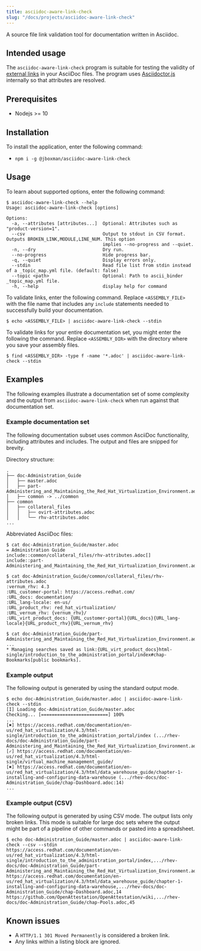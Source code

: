 ```yaml
---
title: asciidoc-aware-link-check
slug: "/docs/projects/asciidoc-aware-link-check"
---
```


A source file link validation tool for documentation written in Asciidoc.

## Intended usage

The `asciidoc-aware-link-check` program is suitable for testing the validity of [external links](https://asciidoctor.org/docs/asciidoc-syntax-quick-reference/#links) in your AsciiDoc files.
The program uses [Asciidoctor.js](https://github.com/asciidoctor/asciidoctor.js#asciidoctorjs-asciidoc-in-javascript-powered-by-asciidoctor) internally so that attributes are resolved.

## Prerequisites

* Nodejs >= 10

## Installation

To install the application, enter the following command:

* `npm i -g @jboxman/asciidoc-aware-link-check`

## Usage

To learn about supported options, enter the following command:

```
$ asciidoc-aware-link-check --help
Usage: asciidoc-aware-link-check [options]

Options:
  -a, --attributes [attributes...]  Optional: Attributes such as "product-version=1".
  --csv                             Output to stdout in CSV format. Outputs BROKEN_LINK,MODULE,LINE_NUM. This option
                                    implies --no-progress and --quiet.
  -n, --dry                         Dry run.
  --no-progress                     Hide progress bar.
  -q, --quiet                       Display errors only.
  --stdin                           Read file list from stdin instead of a _topic_map.yml file. (default: false)
  --topic <path>                    Optional: Path to ascii_binder _topic_map.yml file.
  -h, --help                        display help for command
```

To validate links, enter the following command. Replace `<ASSEMBLY_FILE>` with the file name that includes any `include` statements needed to successfully build your documentation.

```
$ echo <ASSEMBLY_FILE> | asciidoc-aware-link-check --stdin
```

To validate links for your entire documentation set, you might enter the following the command. Replace `<ASSEMBLY_DIR>` with the directory where you save your assembly files.

```
$ find <ASSEMBLY_DIR> -type f -name '*.adoc' | asciidoc-aware-link-check --stdin
```

## Examples

The following examples illustrate a documentation set of some complexity and the output from `asciidoc-aware-link-check` when run against that documentation set.

### Example documentation set

The following documentation subset uses common AsciiDoc functionality, including attributes and includes. The output and files are snipped for brevity.

Directory structure:

```
.
├── doc-Administration_Guide
│   ├── master.adoc
│   ├── part-Administering_and_Maintaining_the_Red_Hat_Virtualization_Environment.adoc
│   ├── common -> ../common
├── common
│   ├── collateral_files
│   │   ├── ovirt-attributes.adoc
│   │   └── rhv-attributes.adoc
...
```

Abbreviated AsciiDoc files:

```
$ cat doc-Administration_Guide/master.adoc
= Administration Guide
include::common/collateral_files/rhv-attributes.adoc[]
include::part-Administering_and_Maintaining_the_Red_Hat_Virtualization_Environment.adoc[]

```

```
$ cat doc-Administration_Guide/common/collateral_files/rhv-attributes.adoc
:vernum_rhv: 4.3
:URL_customer-portal: https://access.redhat.com/
:URL_docs: documentation/
:URL_lang-locale: en-us/
:URL_product_rhv: red_hat_virtualization/
:URL_vernum_rhv: {vernum_rhv}/
:URL_virt_product_docs: {URL_customer-portal}{URL_docs}{URL_lang-locale}{URL_product_rhv}{URL_vernum_rhv}
```

```
$ cat doc-Administration_Guide/part-Administering_and_Maintaining_the_Red_Hat_Virtualization_Environment.adoc
...
* Managing searches saved as link:{URL_virt_product_docs}html-single/introduction_to_the_administration_portal/index#chap-Bookmarks[public bookmarks].
```

### Example output

The following output is generated by using the standard output mode.

```
$ echo doc-Administration_Guide/master.adoc | asciidoc-aware-link-check --stdin
[I] Loading doc-Administration_Guide/master.adoc
Checking... [=========================] 100%
...
[✖] https://access.redhat.com/documentation/en-us/red_hat_virtualization/4.3/html-single/introduction_to_the_administration_portal/index (.../rhev-docs/doc-Administration_Guide/part-Administering_and_Maintaining_the_Red_Hat_Virtualization_Environment.adoc:13)
[✓] https://access.redhat.com/documentation/en-us/red_hat_virtualization/4.3/html-single/virtual_machine_management_guide/
[✖] https://access.redhat.com/documentation/en-us/red_hat_virtualization/4.3/html/data_warehouse_guide/chapter-1-installing-and-configuring-data-warehouse (.../rhev-docs/doc-Administration_Guide/chap-Dashboard.adoc:14)
...
```

### Example output (CSV)

The following output is generated by using CSV mode. The output lists only broken links.
This mode is suitable for large doc sets where the output might be part of a pipeline of other commands or pasted into a spreadsheet.

```
$ echo doc-Administration_Guide/master.adoc | asciidoc-aware-link-check --csv --stdin
https://access.redhat.com/documentation/en-us/red_hat_virtualization/4.3/html-single/introduction_to_the_administration_portal/index,.../rhev-docs/doc-Administration_Guide/part-Administering_and_Maintaining_the_Red_Hat_Virtualization_Environment.adoc,13
https://access.redhat.com/documentation/en-us/red_hat_virtualization/4.3/html/data_warehouse_guide/chapter-1-installing-and-configuring-data-warehouse,.../rhev-docs/doc-Administration_Guide/chap-Dashboard.adoc,14
https://github.com/OpenAttestation/OpenAttestation/wiki,.../rhev-docs/doc-Administration_Guide/chap-Pools.adoc,45
```

## Known issues

* A `HTTP/1.1 301 Moved Permanently` is considered a broken link.
* Any links within a listing block are ignored.

